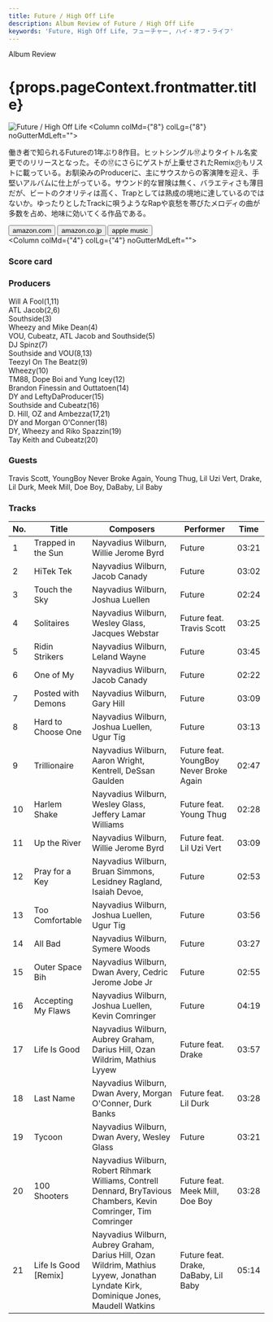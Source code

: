 ```yaml
---
title: Future / High Off Life
description: Album Review of Future / High Off Life
keywords: 'Future, High Off Life, フューチャー, ハイ・オフ・ライフ'
---
```





<p className="largeP">Album Review</p>
<h1 className="h1--no--margin">{props.pageContext.frontmatter.title}</h1>

<Row  className="image-card-group">
	<Column colMd={"4"} colLg={"4"} noGutterMdLeft="">
       <ImageCard>

![Future / High Off Life](../../images/cd/future5L.jpg) 
</ImageCard>
	</Column>
	<Column colMd={"8"} colLg={"8"} noGutterMdLeft="">
	<p>
	働き者で知られるFutureの1年ぶり8作目。ヒットシングル⑰よりタイトル名変更でのリリースとなった。その⑰にさらにゲストが上乗せされたRemix㉑もリストに載っている。お馴染みのProducerに、主にサウスからの客演陣を迎え、手堅いアルバムに仕上がっている。サウンド的な冒険は無く、バラエティさも薄目だが、ビートのクオリティは高く、Trapとしては熟成の境地に達しているのではないか。ゆったりとしたTrackに唄うようなRapや哀愁を帯びたメロディの曲が多数を占め、地味に効いてくる作品である。
	</p>
	<div>
	  <Button href="https://amzn.to/3lYCSjW" kind="primary" size="small" renderIcon={ArrowUpRight24}>
      amazon.com
    </Button>
    <Button href="https://amzn.to/2FJueq4" kind="secondary" size="small" renderIcon={ArrowUpRight24}>
      amazon.co.jp
    </Button>
		<Button href="https://apple.co/34ajcUe" kind="tertiary" size="small" renderIcon={ArrowUpRight24}>
      apple music
    </Button>
	</div>
	</Column>
</Row>
<Row >
	<Column colMd={"4"} colLg={"4"} noGutterMdLeft="">
<div>
  <h3>Score card</h3>
	<SliderJS1 value="2" />
  <SliderJS2 value="2" />
	<SliderJS3 value="2" />
  <SliderJS4 value="8" />
</div>
</Column>
<Column colMd={"8"} colLg={"8"} noGutterMdLeft="">
<div>
<h3>Producers</h3>
<p>
Will A Fool(1,11)
<br/>ATL Jacob(2,6)
<br/>Southside(3)
<br/>Wheezy and Mike Dean(4)
<br/>VOU, Cubeatz, ATL Jacob and Southside(5)
<br/>DJ Spinz(7)
<br/>Southside and VOU(8,13)
<br/>Teezyl On The Beatz(9)
<br/>Wheezy(10)
<br/>TM88, Dope Boi and Yung Icey(12)
<br/>Brandon Finessin and Outtatoen(14)
<br/>DY and LeftyDaProducer(15)
<br/>Southside and Cubeatz(16)
<br/>D. Hill, OZ and Ambezza(17,21)
<br/>DY and Morgan O'Conner(18)
<br/>DY, Wheezy and Riko Spazzin(19)
<br/>Tay Keith and Cubeatz(20)
</p>
<h3>Guests</h3>
<p>
Travis Scott, YoungBoy Never Broke Again, Young Thug, Lil Uzi Vert, Drake, Lil Durk, Meek Mill, Doe Boy, DaBaby, Lil Baby
</p>
</div>
</Column>
</Row>

<h3>Tracks</h3>

| No. |	 Title               |	 Composers                                                                                                                         	|	 Performer                              |	 Time	|
| --- |	-------------------- | ------------------------------------------------------------------------------------------------------------------------------------	| --------------------------------------- | ----- |
|	1	  |	Trapped in the Sun   | Nayvadius Wilburn, Willie Jerome Byrd                                                                                              	|	Future                                 	|	03:21 |
|	2	  |	HiTek Tek            | Nayvadius Wilburn, Jacob Canady                                                                                                    	|	Future                                 	|	03:02 |
|	3	  |	Touch the Sky        | Nayvadius Wilburn, Joshua Luellen                                                                                                  	|	Future                                 	|	02:24 |
|	4	  |	Solitaires           | Nayvadius Wilburn, Wesley Glass, Jacques Webstar                                                                                   	|	Future feat. Travis Scott              	|	03:25 |
|	5	  |	Ridin Strikers       | Nayvadius Wilburn, Leland Wayne                                                                                                    	|	Future                                 	|	03:45 |
|	6	  |	One of My            | Nayvadius Wilburn, Jacob Canady                                                                                                    	|	Future                                 	|	02:22 |
|	7	  |	Posted with Demons   | Nayvadius Wilburn, Gary Hill                                                                                                       	|	Future                                 	|	03:09 |
|	8	  |	Hard to Choose One   | Nayvadius Wilburn, Joshua Luellen, Ugur Tig                                                                                        	|	Future                                 	|	03:13 |
|	9	  |	Trillionaire         | Nayvadius Wilburn, Aaron Wright, Kentrell, DeSsan Gaulden                                                                          	|	Future feat. YoungBoy Never Broke Again	|	02:47 |
|	10	|	Harlem Shake         | Nayvadius Wilburn, Wesley Glass, Jeffery Lamar Williams                                                                            	|	Future feat. Young Thug                	|	02:28 |
|	11	|	Up the River         | Nayvadius Wilburn, Willie Jerome Byrd                                                                                              	|	Future feat. Lil Uzi Vert              	|	03:09 |
|	12	|	Pray for a Key       | Nayvadius Wilburn, Bruan Simmons, Lesidney Ragland, Isaiah Devoe,                                                                  	|	Future                                 	|	02:53 |
|	13	|	Too Comfortable      | Nayvadius Wilburn, Joshua Luellen, Ugur Tig                                                                                        	|	Future                                 	|	03:56 |
|	14	|	All Bad              | Nayvadius Wilburn, Symere Woods                                                                                                    	|	Future                                 	|	03:27 |
|	15	|	Outer Space Bih      | Nayvadius Wilburn, Dwan Avery, Cedric Jerome Jobe Jr                                                                               	|	Future                                 	|	02:55 |
|	16	|	Accepting My Flaws   | Nayvadius Wilburn, Joshua Luellen, Kevin Comringer                                                                                 	|	Future                                 	|	04:19 |
|	17	|	Life Is Good         | Nayvadius Wilburn, Aubrey Graham, Darius Hill, Ozan Wildrim, Mathius Lyyew                                                         	|	Future feat. Drake                     	|	03:57 |
|	18	|	Last Name            | Nayvadius Wilburn, Dwan Avery, Morgan O'Conner, Durk Banks                                                                         	|	Future feat. Lil Durk                  	|	03:28 |
|	19	|	Tycoon               | Nayvadius Wilburn, Dwan Avery, Wesley Glass                                                                                        	|	Future                                 	|	03:21 |
|	20	|	100 Shooters         | Nayvadius Wilburn, Robert Rihmark Williams, Contrell Dennard, BryTavious Chambers, Kevin Comringer, Tim Comringer                  	|	Future feat. Meek Mill, Doe Boy        	|	03:28 |
|	21	|	Life Is Good [Remix] | Nayvadius Wilburn, Aubrey Graham, Darius Hill, Ozan Wildrim, Mathius Lyyew, Jonathan Lyndate Kirk, Dominique Jones, Maudell Watkins	|	Future feat. Drake, DaBaby, Lil Baby   	|	05:14 |

<Row>
<Column colMd={3} colLg={3} noGutterMdLeft>
<Review1 />
</Column>
</Row>